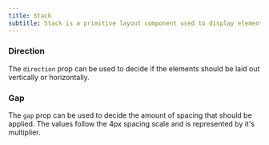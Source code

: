 ```yaml
---
title: Stack
subtitle: Stack is a primitive layout component used to display elements laid out vertically or horizontally.
---
```


<ComponentPreview name="stack"/>

### Direction

The `direction` prop can be used to decide if the elements should be laid out vertically or horizontally.

<ComponentPreview name="stack-direction"/>

### Gap

The `gap` prop can be used to decide the amount of spacing that should be applied. The values follow the 4px spacing scale and is represented by it's multiplier.

<ComponentPreview name="stack-gap"/>